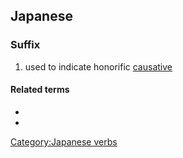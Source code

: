 ==Japanese==

===Suffix===
{{ja-pos|せます|suffix}}

# used to indicate honorific [[causative]]

====Related terms====
* {{ja-r|せる}}
* {{ja-r|ます}}

[[Category:Japanese verbs]] {{attention|ja|then why is the header suffix?}}